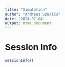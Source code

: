 ```yaml
---
title: "Simulation"
author: "Andreas Szukics"
date: "2024-07-04"
output: html_document
---
```





# Session info

```r

sessionInfo()

```